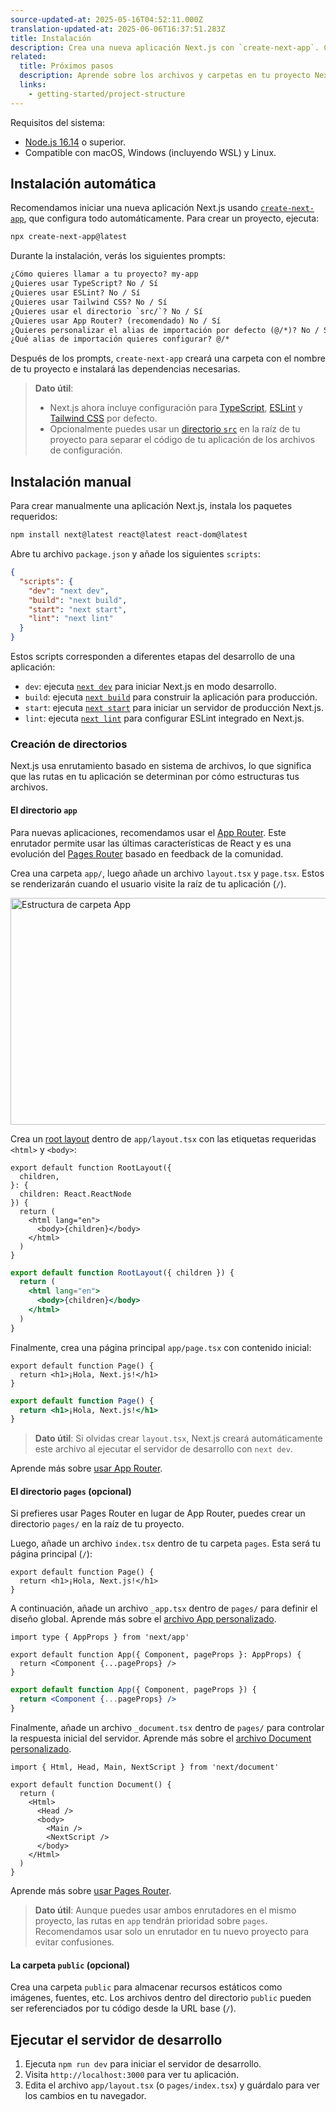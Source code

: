 ```yaml
---
source-updated-at: 2025-05-16T04:52:11.000Z
translation-updated-at: 2025-06-06T16:37:51.283Z
title: Instalación
description: Crea una nueva aplicación Next.js con `create-next-app`. Configura TypeScript, estilos y ajusta tu archivo `next.config.js`.
related:
  title: Próximos pasos
  description: Aprende sobre los archivos y carpetas en tu proyecto Next.js.
  links:
    - getting-started/project-structure
---
```


Requisitos del sistema:

- [Node.js 16.14](https://nodejs.org/) o superior.
- Compatible con macOS, Windows (incluyendo WSL) y Linux.

## Instalación automática

Recomendamos iniciar una nueva aplicación Next.js usando [`create-next-app`](/docs/app/api-reference/create-next-app), que configura todo automáticamente. Para crear un proyecto, ejecuta:

```bash filename="Terminal"
npx create-next-app@latest
```

Durante la instalación, verás los siguientes prompts:

```txt filename="Terminal"
¿Cómo quieres llamar a tu proyecto? my-app
¿Quieres usar TypeScript? No / Sí
¿Quieres usar ESLint? No / Sí
¿Quieres usar Tailwind CSS? No / Sí
¿Quieres usar el directorio `src/`? No / Sí
¿Quieres usar App Router? (recomendado) No / Sí
¿Quieres personalizar el alias de importación por defecto (@/*)? No / Sí
¿Qué alias de importación quieres configurar? @/*
```

Después de los prompts, `create-next-app` creará una carpeta con el nombre de tu proyecto e instalará las dependencias necesarias.

> **Dato útil**:
>
> - Next.js ahora incluye configuración para [TypeScript](/docs/app/building-your-application/configuring/typescript), [ESLint](/docs/app/building-your-application/configuring/eslint) y [Tailwind CSS](/docs/app/building-your-application/styling/tailwind-css) por defecto.
> - Opcionalmente puedes usar un [directorio `src`](/docs/app/building-your-application/configuring/src-directory) en la raíz de tu proyecto para separar el código de tu aplicación de los archivos de configuración.

## Instalación manual

Para crear manualmente una aplicación Next.js, instala los paquetes requeridos:

```bash filename="Terminal"
npm install next@latest react@latest react-dom@latest
```

Abre tu archivo `package.json` y añade los siguientes `scripts`:

```json filename="package.json"
{
  "scripts": {
    "dev": "next dev",
    "build": "next build",
    "start": "next start",
    "lint": "next lint"
  }
}
```

Estos scripts corresponden a diferentes etapas del desarrollo de una aplicación:

- `dev`: ejecuta [`next dev`](/docs/app/api-reference/next-cli#development) para iniciar Next.js en modo desarrollo.
- `build`: ejecuta [`next build`](/docs/app/api-reference/next-cli#build) para construir la aplicación para producción.
- `start`: ejecuta [`next start`](/docs/app/api-reference/next-cli#production) para iniciar un servidor de producción Next.js.
- `lint`: ejecuta [`next lint`](/docs/app/api-reference/next-cli#lint) para configurar ESLint integrado en Next.js.

### Creación de directorios

Next.js usa enrutamiento basado en sistema de archivos, lo que significa que las rutas en tu aplicación se determinan por cómo estructuras tus archivos.

#### El directorio `app`

Para nuevas aplicaciones, recomendamos usar el [App Router](/docs/app). Este enrutador permite usar las últimas características de React y es una evolución del [Pages Router](/docs/pages) basado en feedback de la comunidad.

Crea una carpeta `app/`, luego añade un archivo `layout.tsx` y `page.tsx`. Estos se renderizarán cuando el usuario visite la raíz de tu aplicación (`/`).

<Image
  alt="Estructura de carpeta App"
  srcLight="/docs/light/app-getting-started.png"
  srcDark="/docs/dark/app-getting-started.png"
  width="1600"
  height="363"
/>

Crea un [root layout](/docs/app/building-your-application/routing/pages-and-layouts#root-layout-required) dentro de `app/layout.tsx` con las etiquetas requeridas `<html>` y `<body>`:

```tsx filename="app/layout.tsx" switcher
export default function RootLayout({
  children,
}: {
  children: React.ReactNode
}) {
  return (
    <html lang="en">
      <body>{children}</body>
    </html>
  )
}
```

```jsx filename="app/layout.js" switcher
export default function RootLayout({ children }) {
  return (
    <html lang="en">
      <body>{children}</body>
    </html>
  )
}
```

Finalmente, crea una página principal `app/page.tsx` con contenido inicial:

```tsx filename="app/page.tsx" switcher
export default function Page() {
  return <h1>¡Hola, Next.js!</h1>
}
```

```jsx filename="app/page.js" switcher
export default function Page() {
  return <h1>¡Hola, Next.js!</h1>
}
```

> **Dato útil**: Si olvidas crear `layout.tsx`, Next.js creará automáticamente este archivo al ejecutar el servidor de desarrollo con `next dev`.

Aprende más sobre [usar App Router](/docs/app/building-your-application/routing/defining-routes).

#### El directorio `pages` (opcional)

Si prefieres usar Pages Router en lugar de App Router, puedes crear un directorio `pages/` en la raíz de tu proyecto.

Luego, añade un archivo `index.tsx` dentro de tu carpeta `pages`. Esta será tu página principal (`/`):

```tsx filename="pages/index.tsx" switcher
export default function Page() {
  return <h1>¡Hola, Next.js!</h1>
}
```

A continuación, añade un archivo `_app.tsx` dentro de `pages/` para definir el diseño global. Aprende más sobre el [archivo App personalizado](/docs/pages/building-your-application/routing/custom-app).

```tsx filename="pages/_app.tsx" switcher
import type { AppProps } from 'next/app'

export default function App({ Component, pageProps }: AppProps) {
  return <Component {...pageProps} />
}
```

```jsx filename="pages/_app.js" switcher
export default function App({ Component, pageProps }) {
  return <Component {...pageProps} />
}
```

Finalmente, añade un archivo `_document.tsx` dentro de `pages/` para controlar la respuesta inicial del servidor. Aprende más sobre el [archivo Document personalizado](/docs/pages/building-your-application/routing/custom-document).

```tsx filename="pages/_document.tsx" switcher
import { Html, Head, Main, NextScript } from 'next/document'

export default function Document() {
  return (
    <Html>
      <Head />
      <body>
        <Main />
        <NextScript />
      </body>
    </Html>
  )
}
```

Aprende más sobre [usar Pages Router](/docs/pages/building-your-application/routing/pages-and-layouts).

> **Dato útil**: Aunque puedes usar ambos enrutadores en el mismo proyecto, las rutas en `app` tendrán prioridad sobre `pages`. Recomendamos usar solo un enrutador en tu nuevo proyecto para evitar confusiones.

#### La carpeta `public` (opcional)

Crea una carpeta `public` para almacenar recursos estáticos como imágenes, fuentes, etc. Los archivos dentro del directorio `public` pueden ser referenciados por tu código desde la URL base (`/`).

## Ejecutar el servidor de desarrollo

1. Ejecuta `npm run dev` para iniciar el servidor de desarrollo.
2. Visita `http://localhost:3000` para ver tu aplicación.
3. Edita el archivo `app/layout.tsx` (o `pages/index.tsx`) y guárdalo para ver los cambios en tu navegador.